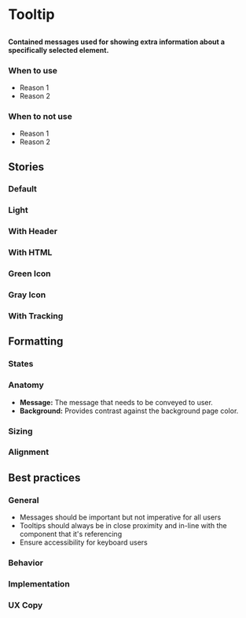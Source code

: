 
# Tooltip

##

<h4>
  Contained messages used for showing extra information about a specifically selected element.
</h4>

<Canvas>
  <Story id="components-tooltip--default" />
</Canvas>

### When to use 
- Reason 1
- Reason 2

### When to not use
- Reason 1
- Reason 2


## Stories

### Default

<Canvas>
  <Story id="components-tooltip--default" />
</Canvas>

### Light

<Canvas>
  <Story id="components-tooltip--light" />
</Canvas>

### With Header

<Canvas>
  <Story id="components-tooltip--with-header" />
</Canvas>

### With HTML

<Canvas>
  <Story id="components-tooltip--with-html" />
</Canvas>

### Green Icon

<Canvas>
  <Story id="components-tooltip--green-icon" />
</Canvas>

### Gray Icon

<Canvas>
  <Story id="components-tooltip--gray-icon" />
</Canvas>

### With Tracking

<Canvas>
  <Story id="components-tooltip--with-tracking" />
</Canvas>


## Formatting

### States

### Anatomy 
- **Message:** The message that needs to be conveyed to user. 
- **Background:** Provides contrast against the background page color. 

### Sizing

### Alignment


## Best practices

### General
- Messages should be important but not imperative for all users 
- Tooltips should always be in close proximity and in-line with the component that it's referencing 
- Ensure accessibility for keyboard users 

### Behavior

### Implementation

### UX Copy
